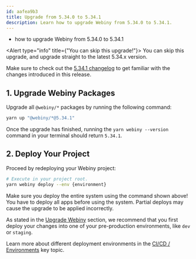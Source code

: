 ```yaml
---
id: aafea9b3
title: Upgrade from 5.34.0 to 5.34.1
description: Learn how to upgrade Webiny from 5.34.0 to 5.34.1.
---
```



<Alert type="success" title="What you’ll learn">

- how to upgrade Webiny from 5.34.0 to 5.34.1

</Alert>

<Alert type="info" title={"You can skip this upgrade!"}>
  You can skip this upgrade, and upgrade straight to the latest 5.34.x version.
</Alert>

<Alert type="info">

Make sure to check out the [5.34.1 changelog](/docs/{version}/release-notes/5.34.1/changelog) to get familiar with the changes introduced in this release.

</Alert>

## 1. Upgrade Webiny Packages

Upgrade all `@webiny/*` packages by running the following command:

```bash
yarn up "@webiny/*@5.34.1"
```

Once the upgrade has finished, running the `yarn webiny --version` command in your terminal should return `5.34.1`.

## 2. Deploy Your Project

Proceed by redeploying your Webiny project:

```bash
# Execute in your project root.
yarn webiny deploy --env {environment}
```

<Alert type="warning">

Make sure you deploy the entire system using the command shown above! You have to deploy all apps before using the system. Partial deploys may cause the upgrade to be applied incorrectly.

</Alert>

<Alert type="warning">

As stated in the [Upgrade Webiny](/docs/{version}/release-notes/upgrade-webiny#pre-production-environments-first) section, we recommend that you first deploy your changes into one of your pre-production environments, like `dev` or `staging`.

</Alert>

<Alert type="info">

Learn more about different deployment environments in the [CI/CD / Environments](/docs/{version}/core-development-concepts/ci-cd/environments) key topic.

</Alert>
